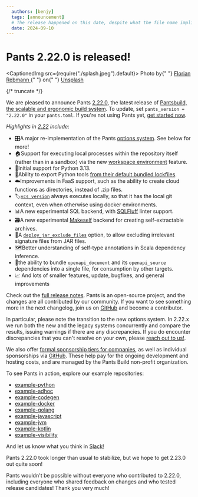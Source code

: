 ```yaml
---
  authors: [benjy]
  tags: [announcement]
  # The release happened on this date, despite what the file name implies (which is when this post was authored)
  date: 2024-09-10
---
```


# Pants 2.22.0 is released!

<CaptionedImg src={require("./splash.jpeg").default}>
  Photo by{" "}
  <a href="https://unsplash.com/@florianxrebmann?utm_content=creditCopyText&utm_medium=referral&utm_source=unsplash">
    Florian Rebmann
  </a>{" "}
  on{" "}
  <a href="https://unsplash.com/photos/a-building-with-a-flag-on-top-cWAsvnD9A98?utm_content=creditCopyText&utm_medium=referral&utm_source=unsplash">
    Unsplash
  </a>
</CaptionedImg>

{/* truncate */}

We are pleased to announce Pants [2.22.0](<(https://github.com/pantsbuild/pants/tree/2.22.x/src/python/pants/notes/2.22.x.md)>), the latest release of [Pantsbuild, the scalable and ergonomic build system](https://www.pantsbuild.org/). To update, set `pants_version = "2.22.0"` in your `pants.toml`. If you're not using Pants yet, [get started now](https://www.pantsbuild.org/2.22/docs/getting-started).

_Highlights in [2.22](<(https://github.com/pantsbuild/pants/tree/2.22.x/src/python/pants/notes/2.22.x.md)>) include_:

- 🎛️A major re-implementation of the Pants [options system](https://www.pantsbuild.org/2.22/docs/using-pants/key-concepts/options). See below for more!
- 🏠Support for executing local processes within the repository itself (rather than in a sandbox) via the new [workspace environment](https://www.pantsbuild.org/stable/docs/using-pants/environments#in-workspace-execution-experimental_workspace_environment) feature.
- 🐍Initial support for Python 3.13.
- 🛫Ability to export Python tools [from their default bundled lockfiles](https://www.pantsbuild.org/2.22/docs/using-pants/setting-up-an-ide#tool-virtualenvs).
- ☁️Improvements in FaaS support, such as the ability to create cloud functions as directories, instead of .zip files.
- 🏷️[`vcs_version`](https://www.pantsbuild.org/stable/reference/targets/vcs_version) always executes locally, so that it has the local git context, even when otherwise using docker environments.
- 📊A new experimental SQL backend, with [SQLFluff](https://sqlfluff.com/) linter support.
- 🗃️A new experimental [Makeself](https://makeself.io/) backend for creating self-extractable archives.
- 🫙A [`deploy_jar_exclude_files`](https://www.pantsbuild.org/2.22/reference/subsystems/jvm#deploy_jar_exclude_files) option, to allow excluding irrelevant signature files from JAR files.
- 🗺️Better understanding of self-type annotations in Scala dependency inference.
- 🎒the ability to bundle `openapi_document` and its `openapi_source` dependencies into a single file, for consumption by other targets.
- 📈 And lots of smaller features, update, bugfixes, and general improvements

Check out the [full release notes](https://github.com/pantsbuild/pants/tree/2.22.x/src/python/pants/notes/2.22.x.md). Pants is an open-source project, and the changes are all contributed by our community. If you want to see something more in the next changelog, join us on [GitHub](https://github.com/pantsbuild/pants) and become a contributor.

In particular, please note the transition to the new options system. In 2.22.x we run both the new and the legacy systems concurrently and compare the results, issuing warnings if there are any discrepancies. If you do encounter discrepancies that you can't resolve on your own, please [reach out to us!](https://www.pantsbuild.org/community/getting-help).

We also offer [formal sponsorship tiers for companies](https://www.pantsbuild.org/sponsorship), as well as individual sponsorships via [GitHub](https://github.com/sponsors/pantsbuild). These help pay for the ongoing development and hosting costs, and are managed by the Pants Build non-profit organization.

To see Pants in action, explore our example repositories:

- [example-python](https://github.com/pantsbuild/example-python)
- [example-adhoc](https://github.com/pantsbuild/example-adhoc/)
- [example-codegen](https://github.com/pantsbuild/example-codegen)
- [example-docker](https://github.com/pantsbuild/example-docker)
- [example-golang](https://github.com/pantsbuild/example-golang)
- [example-javascript](https://github.com/pantsbuild/example-javascript)
- [example-jvm](https://github.com/pantsbuild/example-jvm)
- [example-kotlin](https://github.com/pantsbuild/example-kotlin)
- [example-visibility](https://github.com/pantsbuild/example-visibility)

And let us know what you think in [Slack!](https://www.pantsbuild.org/community/getting-help)

Pants 2.22.0 took longer than usual to stabilize, but we hope to get 2.23.0 out quite soon!

Pants wouldn't be possible without everyone who contributed to 2.22.0, including everyone who shared feedback on changes and who tested release candidates! Thank you very much!
